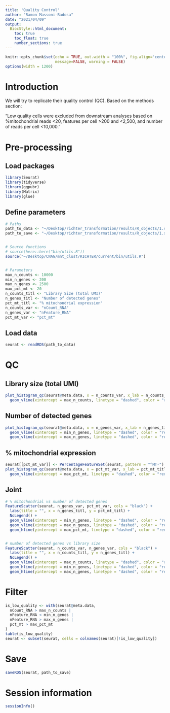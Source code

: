 ```yaml
---
title: 'Quality Control'
author: "Ramon Massoni-Badosa"
date: "2021/04/09"
output: 
  BiocStyle::html_document:
    toc: true
    toc_float: true
    number_sections: true
---
```


```r
knitr::opts_chunk$set(echo = TRUE, out.width = "100%", fig.align='center', 
                      message=FALSE, warning = FALSE)
options(width = 1200)
```


# Introduction

We will try to replicate their quality control (QC). Based on the methods section: 

"Low quality cells were excluded from downstream analyses based on %mitochondrial reads <20, features per cell >200 and <2,500, and number of reads per cell <10,000."


# Pre-processing

## Load packages

```r
library(Seurat)
library(tidyverse)
library(ggpubr)
library(Matrix)
library(glue)
```


## Define parameters

```r
# Paths
path_to_data <- "~/Desktop/richter_transformation/results/R_objects/1.seurat_obj_init_Penter2021.rds"
path_to_save <- "~/Desktop/richter_transformation/results/R_objects/1.seurat_obj_filtered_Penter2021.rds"


# Source functions
# source(here::here("bin/utils.R"))
source("~/Desktop/CNAG/mnt_clust/RICHTER/current/bin/utils.R")


# Parameters
max_n_counts <- 10000
min_n_genes <- 200
max_n_genes <- 2500
max_pct_mt <- 20
n_counts_titl <- "Library Size (total UMI)"
n_genes_titl <- "Number of detected genes"
pct_mt_titl <- "% mitochondrial expression"
n_counts_var <- "nCount_RNA"
n_genes_var <- "nFeature_RNA"
pct_mt_var <- "pct_mt"
```


## Load data

```r
seurat <- readRDS(path_to_data)
```


# QC

## Library size (total UMI)

```r
plot_histogram_qc(seurat@meta.data, x = n_counts_var, x_lab = n_counts_titl) +
  geom_vline(xintercept = max_n_counts, linetype = "dashed", color = "red")
```


## Number of detected genes

```r
plot_histogram_qc(seurat@meta.data, x = n_genes_var, x_lab = n_genes_titl) +
  geom_vline(xintercept = min_n_genes, linetype = "dashed", color = "red") +
  geom_vline(xintercept = max_n_genes, linetype = "dashed", color = "red")
```


## % mitochondrial expression

```r
seurat[[pct_mt_var]] <- PercentageFeatureSet(seurat, pattern = "^MT-")
plot_histogram_qc(seurat@meta.data, x = pct_mt_var, x_lab = pct_mt_titl) +
  geom_vline(xintercept = max_pct_mt, linetype = "dashed", color = "red")
```


## Joint

```r
# % mitochondrial vs number of detected genes
FeatureScatter(seurat, n_genes_var, pct_mt_var, cols = "black") +
  labs(title = "", x = n_genes_titl, y = pct_mt_titl) +
  NoLegend() +
  geom_vline(xintercept = min_n_genes, linetype = "dashed", color = "red") +
  geom_vline(xintercept = max_n_genes, linetype = "dashed", color = "red") +
  geom_hline(yintercept = max_pct_mt, linetype = "dashed", color = "red")


# number of detected genes vs library size
FeatureScatter(seurat, n_counts_var, n_genes_var, cols = "black") +
  labs(title = "", x = n_counts_titl, y = n_genes_titl) +
  NoLegend() +
  geom_vline(xintercept = max_n_counts, linetype = "dashed", color = "red") +
  geom_hline(yintercept = min_n_genes, linetype = "dashed", color = "red") +
  geom_hline(yintercept = max_n_genes, linetype = "dashed", color = "red")
```


# Filter

```r
is_low_quality <- with(seurat@meta.data,
  nCount_RNA > max_n_counts |
  nFeature_RNA < min_n_genes |
  nFeature_RNA > max_n_genes |
  pct_mt > max_pct_mt
)
table(is_low_quality)
seurat <- subset(seurat, cells = colnames(seurat)[!is_low_quality])
```


# Save

```r
saveRDS(seurat, path_to_save)
```


# Session information

```r
sessionInfo()
```

